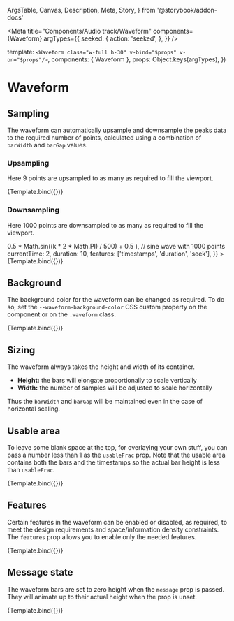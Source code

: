   ArgsTable,
  Canvas,
  Description,
  Meta,
  Story,
} from '@storybook/addon-docs'


<Meta
  title="Components/Audio track/Waveform"
  components={Waveform}
  argTypes={{
    seeked: {
      action: 'seeked',
    },
  }}
/>

  template: `<Waveform class="w-full h-30" v-bind="$props" v-on="$props"/>`,
  components: { Waveform },
  props: Object.keys(argTypes),
})

# Waveform

<Description of={Waveform} />

<ArgsTable of={Waveform} />

## Sampling

The waveform can automatically upsample and downsample the peaks data to the
required number of points, calculated using a combination of `barWidth` and
`barGap` values.

### Upsampling

Here 9 points are upsampled to as many as required to fill the viewport.

<Canvas>
  <Story
    name="Upsampling"
    args={{
      peaks: [0.5, 1, 0.5, 0, 0.5, 1, 0.5, 0, 0.5], // triangular wave with 9 points
      currentTime: 2,
      duration: 10,
      features: ['timestamps', 'duration', 'seek'],
    }}
  >
    {Template.bind({})}
  </Story>
</Canvas>

### Downsampling

Here 1000 points are downsampled to as many as required to fill the viewport.

<Canvas>
  <Story
    name="Downsampling"
    args={{
      peaks: Array.from(
        { length: 1000 },
        (_, k) => 0.5 * Math.sin((k * 2 * Math.PI) / 500) + 0.5
      ), // sine wave with 1000 points
      currentTime: 2,
      duration: 10,
      features: ['timestamps', 'duration', 'seek'],
    }}
  >
    {Template.bind({})}
  </Story>
</Canvas>

## Background

The background color for the waveform can be changed as required. To do so, set
the `--waveform-background-color` CSS custom property on the component or on the
`.waveform` class.

<Canvas>
  <Story
    name="Background"
    args={{
      peaks: [0.5, 1, 0.5, 0, 0.5],
      currentTime: 2,
      duration: 10,
      features: ['timestamps', 'duration', 'seek'],
      style: { '--waveform-background-color': '#d7fcd4' },
    }}
  >
    {Template.bind({})}
  </Story>
</Canvas>

## Sizing

The waveform always takes the height and width of its container.

- **Height:** the bars will elongate proportionally to scale vertically
- **Width:** the number of samples will be adjusted to scale horizontally

Thus the `barWidth` and `barGap` will be maintained even in the case of
horizontal scaling.

## Usable area

To leave some blank space at the top, for overlaying your own stuff, you can
pass a number less than 1 as the `usableFrac` prop. Note that the usable area
contains both the bars and the timestamps so the actual bar height is less than
`usableFrac`.

<Canvas>
  <Story
    name="With blank space"
    args={{
      peaks: [0.5, 1, 0.5, 0, 0.5],
      currentTime: 2,
      duration: 10,
      features: ['timestamps', 'duration', 'seek'],
      usableFrac: 0.5,
    }}
  >
    {Template.bind({})}
  </Story>
</Canvas>

## Features

Certain features in the waveform can be enabled or disabled, as required, to
meet the design requirements and space/information density constraints. The
`features` prop allows you to enable only the needed features.

<Canvas>
  <Story
    name="Selective features"
    args={{
      peaks: [0.5, 1, 0.5, 0, 0.5],
      currentTime: 2,
      duration: 10,
      features: ['timestamps', 'duration', 'seek'],
    }}
  >
    {Template.bind({})}
  </Story>
</Canvas>

## Message state

The waveform bars are set to zero height when the `message` prop is passed. They
will animate up to their actual height when the prop is unset.

<Canvas>
  <Story
    name="Message"
    args={{
      message: 'Hello, World!',
    }}
  >
    {Template.bind({})}
  </Story>
</Canvas>
